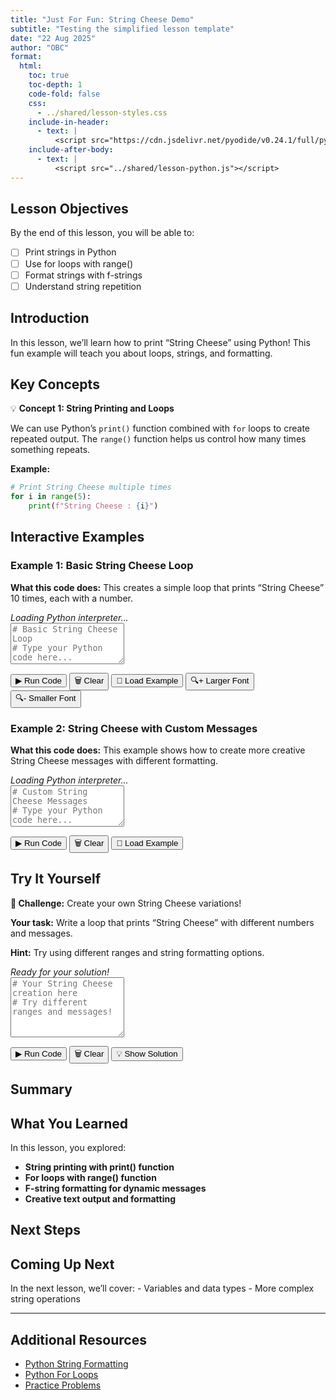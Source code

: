 ```yaml
---
title: "Just For Fun: String Cheese Demo"
subtitle: "Testing the simplified lesson template"
date: "22 Aug 2025"
author: "OBC"
format: 
  html:
    toc: true
    toc-depth: 1
    code-fold: false
    css: 
      - ../shared/lesson-styles.css
    include-in-header:
      - text: |
          <script src="https://cdn.jsdelivr.net/pyodide/v0.24.1/full/pyodide.js"></script>
    include-after-body:
      - text: |
          <script src="../shared/lesson-python.js"></script>
---
```


::: {.callout-note icon="🎯"}

## Lesson Objectives
By the end of this lesson, you will be able to:

- [ ] Print strings in Python
- [ ] Use for loops with range()
- [ ] Format strings with f-strings
- [ ] Understand string repetition
:::

## Introduction

In this lesson, we'll learn how to print "String Cheese" using Python! This fun example will teach you about loops, strings, and formatting.

## Key Concepts

::: {.lesson-concept}
::: {.concept-title}
💡 **Concept 1: String Printing and Loops**
:::
We can use Python's `print()` function combined with `for` loops to create repeated output. The `range()` function helps us control how many times something repeats.

**Example:**
```python
# Print String Cheese multiple times
for i in range(5):
    print(f"String Cheese : {i}")
```
:::

## Interactive Examples

### Example 1: Basic String Cheese Loop

::: {.code-explanation}
**What this code does:** This creates a simple loop that prints "String Cheese" 10 times, each with a number.
:::

<div id="lesson-terminal-1" class="lesson-terminal">
  <div class="python-prompt">>>> </div>
  <div style="color: var(--golden-yellow); font-style: italic;">Loading Python interpreter...</div>
</div>

<textarea id="lesson-input-1" class="lesson-input" rows="4" placeholder="# Basic String Cheese Loop
# Type your Python code here..."></textarea>

<div class="lesson-buttons">
  <button onclick="runLessonCode(1)" class="run-btn">▶ Run Code</button>
  <button onclick="clearLessonTerminal(1)" class="clear-btn">🗑 Clear</button>
  <button onclick="loadExample(1, `for i in range(10):\n    print(f'String Cheese : {i}')`)" class="example-btn">📝 Load Example</button>
  <button onclick="increaseFontSize()" class="example-btn">🔍+ Larger Font</button>
  <button onclick="decreaseFontSize()" class="example-btn">🔍- Smaller Font</button>
</div>

### Example 2: String Cheese with Custom Messages

::: {.code-explanation}
**What this code does:** This example shows how to create more creative String Cheese messages with different formatting.
:::

<div id="lesson-terminal-2" class="lesson-terminal">
  <div class="python-prompt">>>> </div>
  <div style="color: var(--golden-yellow); font-style: italic;">Loading Python interpreter...</div>
</div>

<textarea id="lesson-input-2" class="lesson-input" rows="4" placeholder="# Custom String Cheese Messages
# Type your Python code here...">
</textarea>

<div class="lesson-buttons">
  <button onclick="runLessonCode(2)" class="run-btn">▶ Run Code</button>
  <button onclick="clearLessonTerminal(2)" class="clear-btn">🗑 Clear</button>
  <button onclick="loadExample(2, `for i in range(5):\n    print(f'🧀 String Cheese #{i+1} is delicious! 🧀')`)" class="example-btn">📝 Load Example</button>
</div>

## Try It Yourself

::: {.try-it-box}
**🚀 Challenge:** Create your own String Cheese variations!

**Your task:** Write a loop that prints "String Cheese" with different numbers and messages.

**Hint:** Try using different ranges and string formatting options.
:::

<div id="lesson-terminal-3" class="lesson-terminal">
  <div class="python-prompt">>>> </div>
  <div style="color: var(--golden-yellow); font-style: italic;">Ready for your solution!</div>
</div>

<textarea id="lesson-input-3" class="lesson-input" rows="6" placeholder="# Your String Cheese creation here
# Try different ranges and messages!"></textarea>

<div class="lesson-buttons">
  <button onclick="runLessonCode(3)" class="run-btn">▶ Run Code</button>
  <button onclick="clearLessonTerminal(3)" class="clear-btn">🗑 Clear</button>
  <button onclick="loadExample(3, `# Solution: Creative String Cheese\nfor i in range(1, 6):\n    cheese ='🧀' \n    print(f'String Cheese Level {i}: {cheese * i}')`)" class="example-btn">💡 Show Solution</button>
</div>

## Summary

::: {.callout-tip icon="✅"}
## What You Learned

In this lesson, you explored:

- **String printing with print() function**
- **For loops with range() function**
- **F-string formatting for dynamic messages**
- **Creative text output and formatting**
:::

## Next Steps

::: {.callout-important icon="➡️"}
## Coming Up Next

In the next lesson, we'll cover:
- Variables and data types
- More complex string operations
:::

---

::: {.callout-note icon="📖"}
## Additional Resources

- [Python String Formatting](https://docs.python.org/3/tutorial/inputoutput.html)
- [Python For Loops](https://docs.python.org/3/tutorial/controlflow.html#for-statements)
- [Practice Problems](https://github.com/your-repo/practice-problems)
:::
